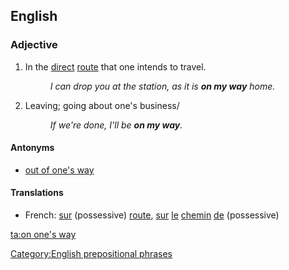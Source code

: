 ==English==

===Adjective===
{{en-adj|pos=[[on]] [[one's]] [[way]]|-}}

# In the [[direct]] [[route]] that one intends to travel.
#:''I can drop you at the station, as it is '''on my way''' home.''
# Leaving; going about one's business/
#: ''If we're done, I'll be '''on my way'''.''

====Antonyms====
*[[out of one's way]]

====Translations====
{{trans-top|in the direct route}}
* French: [[sur]] (possessive) [[route]], [[sur]] [[le]] [[chemin]] [[de]] (possessive)
{{trans-mid}}
{{trans-bottom}}

{{trans-top|leaving}}
{{trans-mid}}
{{trans-bottom}}

[[Category:English prepositional phrases]]

[[ta:on one's way]]
